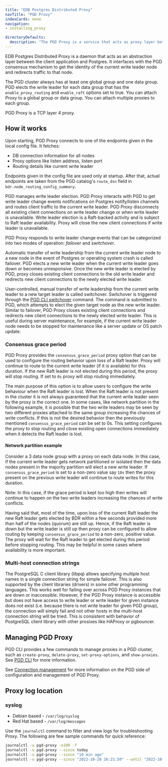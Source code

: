 ```yaml
---
title: "EDB Postgres Distributed Proxy"
navTitle: "PGD Proxy"
indexCards: none
navigation:
- installing_proxy

directoryDefaults:
  description: "The PGD Proxy is a service that acts as proxy layer between the client application and Postgres for your EDB Postgres Distributed cluster"
---
```


EDB Postgres Distributed Proxy is a daemon that acts as an abstraction layer between the client application and Postgres. It interfaces with the PGD consensus mechanism to get the identity of the current write leader node and redirects traffic to that node.

The PGD cluster always has at least one global group and one data group. PGD elects the write leader for each data group that has the `enable_proxy_routing` and `enable_raft` options set to true. You can attach Proxy to a global group or data group. You can attach multiple proxies to each group.

PGD Proxy is a TCP layer 4 proxy.

## How it works

Upon starting, PGD Proxy connects to one of the endpoints given in the local config file. It fetches:

-  DB connection information for all nodes
-  Proxy options like listen address, listen port
-  Routing details like current write leader

Endpoints given in the config file are used only at startup. After that, actual endpoints are taken from the PGD catalog's `route_dsn` field in `bdr.node_routing_config_summary`.


PGD manages write leader election. PGD Proxy interacts with PGD to get write leader change events notifications on Postgres notify/listen channels and routes client traffic to the current write leader. PGD Proxy disconnects all existing client connections on write leader change or when write leader is unavailable. Write leader election is a Raft-backed activity and is subject to Raft leader availability. Proxy will close the new client connections if write leader is unavailable.

PGD Proxy responds to write leader change events that can be categorized into two modes of operation: *failover* and *switchover*.

Automatic transfer of write leadership from the current write leader node to a new node in the event of Postgres or operating system crash is called failover. PGD elects a new write leader when the current write leader goes down or becomes unresponsive. Once the new write leader is elected by PGD, proxy closes existing client connections to the old write leader and redirects new client connections to the newly elected write leader.

User-controlled, manual transfer of write leadership from the current write leader to a new target leader is called switchover. Switchover is triggered through the [PGD CLI switchover](../cli/command_ref/pgd_switchover) command. The command is submitted to PGD, which attempts to elect the given target node as the new write leader. Similar to failover, PGD Proxy closes existing client connections and redirects new client connections to the newly elected write leader. This is useful during server maintenance, for example, if the current write leader node needs to be stopped for maintenance like a server update or OS patch update.

### Consensus grace period

PGD Proxy provides the `consensus_grace_period` proxy option that can be used to configure the routing behavior upon loss of a Raft leader. Proxy will continue to route to the current write leader (if it is available) for this duration. If the new Raft leader is not elected during this period, the proxy will stop routing. If set to `0s` proxy will stop routing immediately.

The main purpose of this option is to allow users to configure the write behaviour when the Raft leader is lost. When the Raft leader is not present in the cluster it is not always guaranteed that the current write leader seen by the proxy is the correct one. In some cases, like network partition in the following example, it is possible that the two write leaders may be seen by two different proxies attached to the same group increasing the chances of write conflicts. If this is not the desired behavior then the previously mentioned `consensus_grace_period` can be set to 0s. This setting configures the proxy to stop routing and close existing open connections immediately when it detects the Raft leader is lost.

#### Network partition example

Consider a 3 data node group with a proxy on each data node. In this case, if the current write leader gets network partitioned or isolated then the data nodes present in the majority partition will elect a new write leader. If `consensus_grace_period` is set to a non-zero value say `10s` then the proxy present on the previous write leader will continue to route writes for this duration.

Note: In this case, if the grace period is kept too high then writes will continue to happen on the two write leaders increasing the chances of write conflicts.

Having said that, most of the time, upon loss of the current Raft leader the new Raft leader gets elected by BDR within a few seconds provided more than half of the nodes (quorum) are still up. Hence, if the Raft leader is down but the write leader is still up then proxy can be configured to allow routing by keeping `consensus_grace_period` to a non-zero, positive value. The proxy will wait for the Raft leader to get elected during this period before stopping routing. This may be helpful in some cases where availability is more important.

### Multi-host connection strings

The PostgreSQL C client library (libpq) allows specifying multiple host names in a single connection string for simple failover. This is also supported by the client libraries (drivers) in some other programming languages. This works well for failing over across PGD Proxy instances that are down or inaccessible. However, if the PGD Proxy instance is accessible but does not have access to write leader or write leader for given instance does not exist (i.e. because there is not write leader for given PGD group), the connection will simply fail and not other hosts in the multi-host connection string will be tried. This is consistent with behavior of PostgreSQL client library with other prosixes like HAProxy or pgbouncer.

## Managing PGD Proxy

PGD CLI provides a few commands to manage proxies in a PGD cluster, such as `create-proxy`, `delete-proxy`, `set-proxy-options`, and `show-proxies`. See [PGD CLI](../cli/command_ref) for more information.

See [Connection management](../routing) for more information on the PGD side of configuration and management of PGD Proxy.

## Proxy log location

### syslog

- Debian based - `/var/log/syslog`
- Red Hat based - `/var/log/messages`

Use the `journalctl` command to filter and view logs for troubleshooting Proxy. The following are few sample commands for quick reference:

```sh
journalctl -u pgd-proxy -n100 -f
journalctl -u pgd-proxy --since today
journalctl -u pgd-proxy --since "10 min ago"
journalctl -u pgd-proxy --since "2022-10-20 16:21:50" --until "2022-10-20 16:21:55"
```
